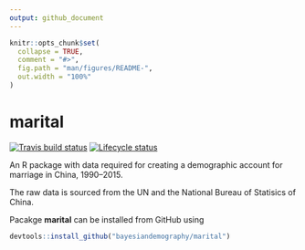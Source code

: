 ```yaml
---
output: github_document
---
```


<!-- README.md is generated from README.Rmd. Please edit that file -->

```r
knitr::opts_chunk$set(
  collapse = TRUE,
  comment = "#>",
  fig.path = "man/figures/README-",
  out.width = "100%"
)
```
# marital

<!-- badges: start -->
[![Travis build status](https://travis-ci.com/bayesiandemography/marital.svg?branch=master)](https://travis-ci.com/bayesiandemography/marital)
[![Lifecycle status](https://img.shields.io/badge/lifecycle-experimental-orange.svg)](https://www.tidyverse.org/lifecycle/#experimental)
<!-- badges: end -->


An R package with data required for creating a demographic account
for marriage in China, 1990--2015.

The raw data is sourced from the UN and the National Bureau of Statisics of China.

Pacakge **marital** can be installed from GitHub using
``` r
devtools::install_github("bayesiandemography/marital")
```





